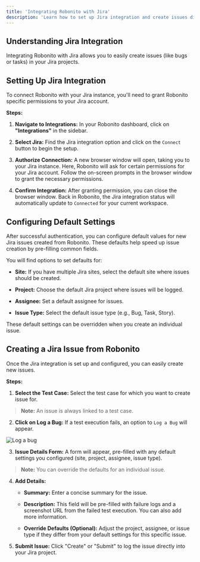 ```yaml
---
title: 'Integrating Robonito with Jira'
description: 'Learn how to set up Jira integration and create issues directly from Robonito.'
---
```

## Understanding Jira Integration

Integrating Robonito with Jira allows you to easily create issues (like bugs or tasks) in your Jira projects.



## Setting Up Jira Integration

To connect Robonito with your Jira instance, you'll need to grant Robonito specific permissions to your Jira account.

**Steps:**

1.  **Navigate to Integrations:** In your Robonito dashboard, click on **"Integrations"** in the sidebar.

2.  **Select Jira:** Find the Jira integration option and click on the `Connect` button to begin the setup.

3.  **Authorize Connection:** A new browser window will open, taking you to your Jira instance. Here, Robonito will ask for certain permissions for your Jira account. Follow the on-screen prompts in the browser window to grant the necessary permissions.

4.  **Confirm Integration:** After granting permission, you can close the browser window. Back in Robonito, the Jira integration status will automatically update to `Connected` for your current workspace.

## Configuring Default Settings

After successful authentication, you can configure default values for new Jira issues created from Robonito. These defaults help speed up issue creation by pre-filling common fields.

You will find options to set defaults for:

* **Site:** If you have multiple Jira sites, select the default site where issues should be created.

* **Project:** Choose the default Jira project where issues will be logged.

* **Assignee:** Set a default assignee for issues.

* **Issue Type:** Select the default issue type (e.g., Bug, Task, Story).

These default settings can be overridden when you create an individual issue.

## Creating a Jira Issue from Robonito

Once the Jira integration is set up and configured, you can easily create new issues.


**Steps:**

1.  **Select the Test Case:** Select the test case for which you want to create issue for.
> **Note:** An issue is always linked to a test case.
2.  **Click on Log a Bug:** If a test execution fails, an option to `Log a Bug` will appear.

![Log a bug](/integrations/log-a-bug.png)

3.  **Issue Details Form:** A form will appear, pre-filled with any default settings you configured (site, project, assignee, issue type).
> **Note:** You can override the defaults for an individual issue.

4.  **Add Details:**

    * **Summary:** Enter a concise summary for the issue.

    * **Description:** This field will be pre-filled with failure logs and a screenshot URL from the failed test execution. You can also add more information.

    * **Override Defaults (Optional):** Adjust the project, assignee, or issue type if they differ from your default settings for this specific issue.

5.  **Submit Issue:** Click "Create" or "Submit" to log the issue directly into your Jira project.

